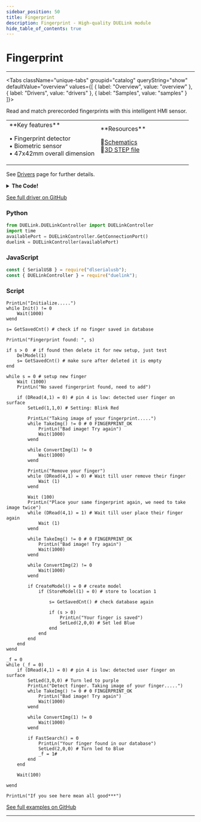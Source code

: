 ```yaml
---
sidebar_position: 50
title: Fingerprint
description: Fingerprint - High-quality DUELink module
hide_table_of_contents: true
---
```



# Fingerprint

<ImageSection 
  product="hifingerprint-b"
  tagline="Biometric Fingerprint Detector"
/>

---

<Tabs className="unique-tabs" groupid="catalog" queryString="show" defaultValue="overview"
  values={[
    {
        label: "Overview",
        value: "overview"
    },
    {
        label: "Drivers",
        value: "drivers"
    },
    {
        label: "Samples",
        value: "samples"
    }
]}>

<TabItem value="overview">

Read and match prerecorded fingerprints with this intelligent HMI sensor.

<table><td width='50%'>
**Key features**

• Fingerprint detector<br/>
• Biometric sensor<br/>
• 47x42mm overall dimension<br/>

</td><td width='50%'>
**Resources**
 
📄[Schematics](/sch/gdl-hifingerprint-b.pdf)<br/>
🔩[3D STEP file](/3d/gdl-hifingerprint-b.step)<br/>
</td></table>

</TabItem>

<TabItem value="drivers">

See [Drivers](/docs/engine/drivers) page for further details.

<details>
<summary><strong>The Code!</strong></summary>

**Fingerprint Driver**

```text
##### Fingerprint Driver #####

fn DVer()
    return 1.0
fend

# Note: First initialize will check at 9600, if response is invalid then switch to 57600 and send a command to switch to 9600.
# Once Fingerprint is setup 9600, it is default become 9600 even after reset.

Alias(add=b0,data=b1)

_s = 0xEF01
_t = 0
_l = 0
_w = 4
dim b0[4] = [0xFF,0xFF,0xFF,0xFF]
dim b1[64]
 
fn SerWrite(d,s) 
    if s=16
        SerWr((d>>8) & 0xFF)
    end
    
    SerWr((d>>0) & 0xFF)
fend

fn WritePkg()
    Wait(100)
    SerDisc()
    
    SerWrite(_s,16)
    
    SerWrite(add[0],8)
    SerWrite(add[1],8)
    SerWrite(add[2],8)
    SerWrite(add[3],8)
    
    SerWrite(_t,8)
    
    l = _l + 2
    
    SerWrite(l,16)
    
    k = (l >> 8) + (l & 0xFF) + _t
    
    for i=0 to _l
        SerWrite(data[i],8)
        k = k + data[i]
    next
     
    SerWrite(k,16) 
fend

fn ReadPkg()
    b = 0
    i = 0
    t = 0
    #PrintLn("Parse package") 
    while SerB2R() < 8
        Wait(8 * 2) # 9600 timing ~1ms x 8 x2 for sure
        t = t + 1
        
        if (t > 1000 / (8 * 2))
            return 0xFF #FINGERPRINT_TIMEOUT
        end
    wend
    
    t = 0 # reset timeout
    
    while 1
        if SerB2R() > 0
            b = SerRd()
            t = 0 # reset timeout when we have valid byte received
            
            if (i = 0) # start code high bits
                if b != (0xEF01 >> 8)
                    continue
                end
                
                _s = b << 8
            end
            
            if (i = 1)  # start code low bits
                _s = _s | b 
                
                if (_s != 0xEF01)
                    return 0xFE #FINGERPRINT_BADPACKET
                end
            end
            
            if (i >1 && i <6) # address
                add[i -2] = b
            end
            
            if i = 6
                _t = b # type
            end
            
            if i = 7 # length high bits
                _l = b << 8 
            end
            
            if i = 8 # length low bits
                _l = _l | b 
            end
            
            if i >=9 # actual data from byte 9th
                data[i-9] = b
                
                if i - 8 = _l
                    return 0 #FINGERPRINT_OK
                end
            end
            
            i = i + 1
            
            if (i + 9 > 64) # max package 64 
                return 0xFE # FINGERPRINT_BADPACKET
            end
        else
            Wait(1)
            t = t + 1
            if (t > 1000)
                return 0xFF #FINGERPRINT_TIMEOUT
            end
        end
        
        Wait(1)
    wend
    
    return 0xFE # FINGERPRINT_BADPACKET 
fend 

fn TransRecPkg(b2,p) #Transmit and Receive then Parse pakage to type, length, data, error code, p: 1: parse, 0: just send
    #CreatePkg(0x1,len(b2),b2 ) # 0x1 is FINGERPRINT_COMMANDPACKET, it is always
    
    _s = 0xEF01 # alway SCODE   
    _t = 0x1
    _l = len(b2)
    
    MemCpy(data,0, b2,0,_l)
    
    
    WritePkg()
    
    
    if (p = 0)        
        return 0
    end
    
    r = ReadPkg()
    
    if r != 0
        return 0x01 #FINGERPRINT_PACKETRECIEVEERR
    end
    
    if _t != 0x7 #FINGERPRINT_ACKPACKET
        return 0x01 #FINGERPRINT_PACKETRECIEVEERR
    end
    
    return data[0]
fend

fn GetSavedCnt() # return how many fingers saved
    r = TransRecPkg([0x1D],1) #0x1D FINGERPRINT_TEMPLATECOUNT
    c = 0
    if r = 0
        c = (data[1] << 8) | (data[2] << 0)
    end
    
    return c
fend

fn TakeImg() # scan finger
    return TransRecPkg([0x01],1) #0x01 FINGERPRINT_GETIMAGE
fend

fn ConvertImg(s) # s is slot
    return TransRecPkg([0x02,s],1) #0x02 FINGERPRINT_IMAGE2TZ
fend

fn FastSearch()
    return TransRecPkg([0x04,0x01, 0x00, 0x00, 0x00, 0xA3],1) #0x04 FINGERPRINT_HISPEEDSEARCH
fend

fn CreateModel() 
    return TransRecPkg([0x05],1) #0x05 FINGERPRINT_REGMODEL
fend

fn StoreModel(l) # l location
    return TransRecPkg([0x06, 0x01, (l >> 8), (l & 0xFF)],1) #0x06 FINGERPRINT_STORE
fend

fn DelModel(l) # l location
    return TransRecPkg([0x0C, (l >> 8), (l & 0xFF), 0x00, 0x01],1) #0x0C FINGERPRINT_DELETE
fend

fn SetLed(c,b,k) 
    # c color: 1: red, 2 blue, 3 purple
    # b blink: 0: stay on. 1: blink
    # k blink count: 10: blink 10 times. 0: infinitive. when b= 0 (always on) then blinkcount ignored.
    
    if b = 0 # led is always on
        TransRecPkg([0x35,0x3,1,c,0],1)
    else
        TransRecPkg([0x35,0x2,100,c,k],1)
    end
    
fend

fn DetectBrd() # this for incase default setup from manufacture is 57600 then it set device to 9600 automatically
    SerCfg(9600, 1024)
    
    b = 0
    data[24] = 0
    data[25] = 0
    
    r = TransRecPkg([0xf],1) # read current baurate
    
    
    if r!=0 
        PrintLn("Switch to 9600: ", ", r = ", r)
        #switch to default 57600
        SerCfg(57600, 1024)
        
        # Send cmd for 9600
        TransRecPkg([0x0E, 0x4, 1],0) # #0x0E FINGERPRINT_WRITE_REG,  0x4:FINGERPRINT_BAUD_REG_ADDR 1: 9600
        
        #Wait 1 second for new baudrate applied            
        Wait(1000)
        
        # From now fingerprint is 9600, even after reset so next time b = 1, no need to switch back 57600 again
        reset(0)
        
    end
fend

fn Init()  
    
     DetectBrd()
    
    #SerCfg(57600, 1024)
    Wait(1000)
    
    # reset command
    r = TransRecPkg([0x3D],1)
    
    if r != 0 # 0 FINGERPRINT_OK
        PrintLn("Failed to communicate to fingerprint - no response")
        return -1
    end
    
    # Wait for 0x55 sync
    t =0 #TIMEOUT
    while SerB2R() = 0
        Wait(1)
        t = t +1
        if (t > 1000)
            PrintLn("Failed to reset fingerprint - no response")
            return -2
        end
    wend
    
    b = SerRd()
    if b != 0x55
        PrintLn("Failed to sync fingerprint - no sync:", b)
        return -3
    end
    
    
    # sync OK - ready
    PrintLn("Ready")
    return 0 # 0 FINGERPRINT_OK 
fend

####################

```

</details>

[See full driver on GitHub](https://github.com/ghi-electronics/duelink-website/tree/main/static/code/drivers)

</TabItem>

<TabItem value="samples">

### Python

```python
from DUELink.DUELinkController import DUELinkController
import time
availablePort = DUELinkController.GetConnectionPort()
duelink = DUELinkController(availablePort)
```

### JavaScript

```javascript
const { SerialUSB } = require("dlserialusb");
const { DUELinkController } = require("duelink");
```

### Script

```text
PrintLn("Initialize.....")
while Init() != 0
    Wait(1000)
wend

s= GetSavedCnt() # check if no finger saved in database

PrintLn("Fingerprint found: ", s)

if s > 0  # if found then delete it for new setup, just test
    DelModel(1)
    s= GetSavedCnt() # make sure after deleted it is empty
end

while s = 0 # setup new finger
    Wait (1000)
    PrintLn("No saved fingerprint found, need to add")
    
    if (DRead(4,1) = 0) # pin 4 is low: detected user finger on surface
        SetLed(1,1,0) # Setting: Blink Red
        
        PrintLn("Taking image of your fingerprint.....")
        while TakeImg() != 0 # 0 FINGERPRINT_OK 
            PrintLn("Bad image! Try again") 
            Wait(1000)
        wend

        while ConvertImg(1) != 0
            Wait(1000)
        wend
        
        PrintLn("Remove your finger")
        while (DRead(4,1) = 0) # Wait till user remove their finger
            Wait (1)
        wend
        
        Wait (100)
        PrintLn("Place your same fingerprint again, we need to take image twice")
        while (DRead(4,1) = 1) # Wait till user place their finger again
            Wait (1)
        wend
        
        while TakeImg() != 0 # 0 FINGERPRINT_OK 
            PrintLn("Bad image! Try again") 
            Wait(1000)
        wend
        
        while ConvertImg(2) != 0
            Wait(1000)
        wend
        
        if CreateModel() = 0 # create model
            if (StoreModel(1) = 0) # store to location 1

                s= GetSavedCnt() # check database again
                
                if (s > 0) 
                    PrintLn("Your finger is saved")
                    SetLed(2,0,0) # Set led Blue
                end
            end
        end
    end
wend

_f = 0
while (_f = 0)    
    if (DRead(4,1) = 0) # pin 4 is low: detected user finger on surface
        SetLed(3,0,0) # Turn led to purple
        PrintLn("Detect finger. Taking image of your finger.....")
        while TakeImg() != 0 # 0 FINGERPRINT_OK 
            PrintLn("Bad image! Try again") 
            Wait(1000)
        wend
        
        while ConvertImg(1) != 0
            Wait(1000)
        wend
        
        if FastSearch() = 0
            PrintLn("Your finger found in our database") 
            SetLed(2,0,0) # Turn led to Blue
            _f = 1# 
        end
    end
    
    Wait(100)
    
wend

PrintLn("If you see here mean all good***") 

```

[See full examples on GitHub](https://github.com/ghi-electronics/duelink-website/tree/main/static/code/samples)

</TabItem>

</Tabs>

---

<OrderSection
    product="DUELink Fingerprint"
    partnumber="GDL-HIFINGERPRINT-B"
    price="$0.00"
/>
